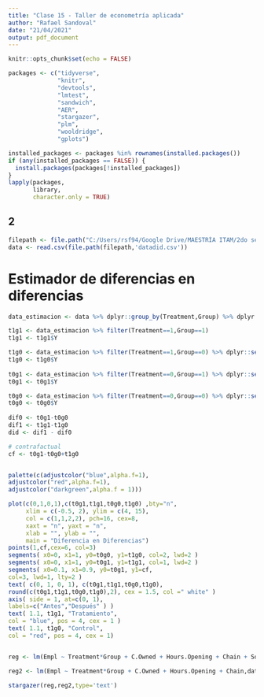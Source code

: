 ```yaml
---
title: "Clase 15 - Taller de econometría aplicada"
author: "Rafael Sandoval"
date: "21/04/2021"
output: pdf_document
---
```


```r
knitr::opts_chunk$set(echo = FALSE)

packages <- c("tidyverse",
              "knitr",
              "devtools",
              "lmtest",
              "sandwich",
              "AER",
              "stargazer",
              "plm",
              "wooldridge",
              "gplots")

installed_packages <- packages %in% rownames(installed.packages())
if (any(installed_packages == FALSE)) {
  install.packages(packages[!installed_packages])
}
lapply(packages, 
       library, 
       character.only = TRUE)

```

## 2

```r
filepath <- file.path("C:/Users/rsf94/Google Drive/MAESTRÍA ITAM/2do semestre/taller_econometria/taller_econometria/clase14")
data <- read.csv(file.path(filepath,'datadid.csv'))
```

# Estimador de diferencias en diferencias
```r
data_estimacion <- data %>% dplyr::group_by(Treatment,Group) %>% dplyr::summarise(Y=mean(Empl,na.rm=T))

t1g1 <- data_estimacion %>% filter(Treatment==1,Group==1) 
t1g1 <- t1g1$Y

t1g0 <- data_estimacion %>% filter(Treatment==1,Group==0) %>% dplyr::select(Y)
t1g0 <- t1g0$Y
  
t0g1 <- data_estimacion %>% filter(Treatment==0,Group==1) %>% dplyr::select(Y)
t0g1 <- t0g1$Y

t0g0 <- data_estimacion %>% filter(Treatment==0,Group==0) %>% dplyr::select(Y)
t0g0 <- t0g0$Y
  
dif0 <- t0g1-t0g0
dif1 <- t1g1-t1g0
did <- dif1 - dif0  
```


```r
# contrafactual
cf <- t0g1-t0g0+t1g0


palette(c(adjustcolor("blue",alpha.f=1),
adjustcolor("red",alpha.f=1),
adjustcolor("darkgreen",alpha.f = 1)))

plot(c(0,1,0,1),c(t0g1,t1g1,t0g0,t1g0) ,bty="n",
     xlim = c(-0.5, 2), ylim = c(4, 15),
     col = c(1,1,2,2), pch=16, cex=8,
     xaxt = "n", yaxt = "n",
     xlab = "", ylab = "",
     main = "Diferencia en Diferencias")
points(1,cf,cex=6, col=3)
segments( x0=0, x1=1, y0=t0g0, y1=t1g0, col=2, lwd=2 )
segments( x0=0, x1=1, y0=t0g1, y1=t1g1, col=1, lwd=2 )
segments( x0=0.1, x1=0.9, y0=t0g1, y1=cf,
col=3, lwd=1, lty=2 )
text( c(0, 1, 0, 1), c(t0g1,t1g1,t0g0,t1g0),
round(c(t0g1,t1g1,t0g0,t1g0),2), cex = 1.5, col =" white" )
axis( side = 1, at=c(0, 1),
labels=c("Antes","Después" ) )
text( 1.1, t1g1, "Tratamiento",
col = "blue", pos = 4, cex = 1 )
text( 1.1, t1g0, "Control",
col = "red", pos = 4, cex = 1)



```
```r
reg <- lm(Empl ~ Treatment*Group + C.Owned + Hours.Opening + Chain + SouthJ + NorthJ + PA1 + Shore,data)

reg2 <- lm(Empl ~ Treatment*Group + C.Owned + Hours.Opening + Chain,data)

stargazer(reg,reg2,type='text')
```
